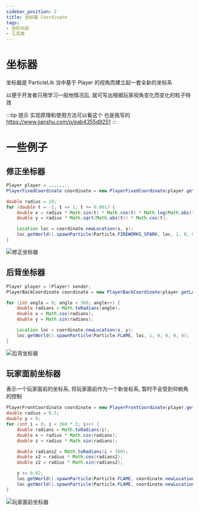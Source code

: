 ```yaml
---
sidebar_position: 2
title: 坐标器 Coordinate
tags:
- 进阶内容
- 工具类
---
```

# 坐标器

坐标器是 ParticleLib 当中基于 Player 的视角而建立起一套全新的坐标系

以便于开发者只用学习一般地情况后, 就可写出根据玩家视角变化而变化的粒子特效

:::tip 提示
实现原理和使用方法可以看这个 也是我写的 https://www.jianshu.com/p/eab4355d9251
:::

# 一些例子
## 修正坐标器
```java
Player player = ........
PlayerFixedCoordinate coordinate = new PlayerFixedCoordinate(player.getLocation());

double radius = 10;
for (double t = -1; t <= 1; t += 0.001) {
    double x = radius * Math.sin(t) * Math.cos(t) * Math.log(Math.abs(t));
    double y = radius * Math.sqrt(Math.abs(t)) * Math.cos(t);

    Location loc = coordinate.newLocation(x, y);
    loc.getWorld().spawnParticle(Particle.FIREWORKS_SPARK, loc, 1, 0, 0, 0, 0);
}
```
![修正坐标器](./img/修正坐标器.gif)

## 后背坐标器
```java
Player player = (Player) sender;
PlayerBackCoordinate coordinate = new PlayerBackCoordinate(player.getLocation().add(0, 1.6D, 0));

for (int angle = 0; angle < 360; angle++) {
    double radians = Math.toRadians(angle);
    double x = Math.cos(radians);
    double y = Math.sin(radians);

    Location loc = coordinate.newLocation(x, y);
    loc.getWorld().spawnParticle(Particle.FLAME, loc, 1, 0, 0, 0, 0);
}
```
![后背坐标器](./img/后背坐标器.png)

## 玩家面前坐标器
表示一个玩家面前的坐标系, 将玩家面前作为一个新坐标系, 暂时不会受到仰俯角的控制

```java
PlayerFrontCoordinate coordinate = new PlayerFrontCoordinate(player.getEyeLocation());
double radius = 0.5;
double y = 0;
for (int i = 0; i < 360 * 3; i++) {
    double radians = Math.toRadians(i);
    double x = radius * Math.cos(radians);
    double z = radius * Math.sin(radians);

    double radians2 = Math.toRadians(i + 180);
    double x2 = radius * Math.cos(radians2);
    double z2 = radius * Math.sin(radians2);

    y += 0.02;
    loc.getWorld().spawnParticle(Particle.FLAME, coordinate.newLocation(x, y, z), 1, 0, 0, 0, 0);
    loc.getWorld().spawnParticle(Particle.FLAME, coordinate.newLocation(x2, y, z2), 1, 0, 0, 0, 0);
}
```
![玩家面前坐标器](./img/玩家面前坐标器.gif)
